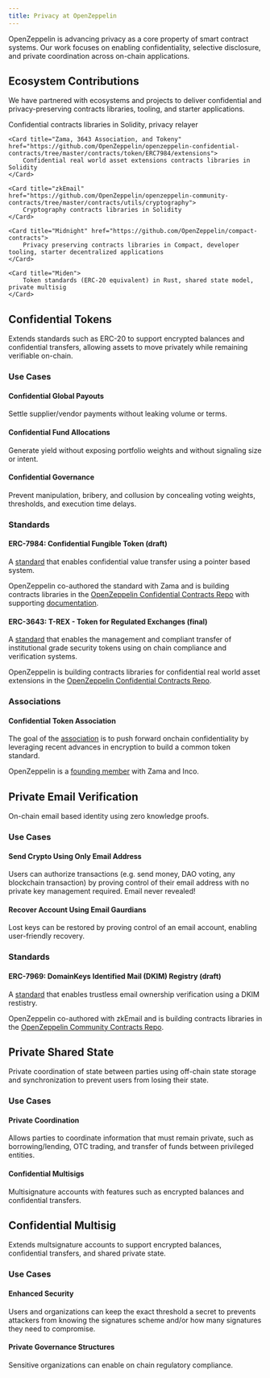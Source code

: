 ```yaml
---
title: Privacy at OpenZeppelin
---
```


OpenZeppelin is advancing privacy as a core property of smart contract systems. Our work focuses on enabling confidentiality, selective disclosure, and private coordination across on-chain applications.

## Ecosystem Contributions

We have partnered with ecosystems and projects to deliver confidential and privacy-preserving contracts libraries, tooling, and starter applications.

<Cards>
    <Card title="Zama" href="https://github.com/OpenZeppelin/openzeppelin-confidential-contracts/tree/master">
        Confidential contracts libraries in Solidity, privacy relayer
    </Card>

    <Card title="Zama, 3643 Association, and Tokeny" href="https://github.com/OpenZeppelin/openzeppelin-confidential-contracts/tree/master/contracts/token/ERC7984/extensions">
        Confidential real world asset extensions contracts libraries in Solidity
    </Card>

    <Card title="zkEmail" href="https://github.com/OpenZeppelin/openzeppelin-community-contracts/tree/master/contracts/utils/cryptography">
        Cryptography contracts libraries in Solidity
    </Card>

    <Card title="Midnight" href="https://github.com/OpenZeppelin/compact-contracts">
        Privacy preserving contracts libraries in Compact, developer tooling, starter decentralized applications
    </Card>

    <Card title="Miden">
        Token standards (ERC-20 equivalent) in Rust, shared state model, private multisig 
    </Card>
</Cards>

## Confidential Tokens

Extends standards such as ERC-20 to support encrypted balances and confidential transfers, allowing assets to move privately while remaining verifiable on-chain.

### Use Cases

#### Confidential Global Payouts

Settle supplier/vendor payments without leaking volume or terms.

#### Confidential Fund Allocations

Generate yield without exposing portfolio weights and without signaling size or intent.

#### Confidential Governance

Prevent manipulation, bribery, and collusion by concealing voting weights, thresholds, and execution time delays.

### Standards

#### **ERC-7984: Confidential Fungible Token (draft)**

A [standard](https://github.com/ethereum/ERCs/pull/1113/files#diff-4c22c7cb34e9622c46198c95e8810399c8bf545126ef800b3a464083629aa6e5) that enables confidential value transfer using a pointer based system.

OpenZeppelin co-authored the standard with Zama and is building contracts libraries in the [OpenZeppelin Confidential Contracts Repo](https://github.com/OpenZeppelin/openzeppelin-confidential-contracts/tree/master/contracts/token/ERC7984) with supporting [documentation](https://docs.openzeppelin.com/confidential-contracts/token).

#### **ERC-3643: T-REX - Token for Regulated Exchanges (final)**

A [standard](https://eips.ethereum.org/EIPS/eip-3643) that enables the management and compliant transfer of institutional grade security tokens using on chain compliance and verification systems.

OpenZeppelin is building contracts libraries for confidential real world asset extensions in the [OpenZeppelin Confidential Contracts Repo](https://github.com/OpenZeppelin/openzeppelin-confidential-contracts/tree/master/contracts/token/ERC7984/extensions).

### Associations

#### **Confidential Token Association**

The goal of the [association](https://www.confidentialtoken.org/) is to push forward onchain confidentiality by leveraging recent advances in encryption to build a common token standard.

OpenZeppelin is a [founding member](https://www.confidentialtoken.org/#members) with Zama and Inco.

## Private Email Verification

On-chain email based identity using zero knowledge proofs.

### Use Cases

#### Send Crypto Using Only Email Address

Users can authorize transactions (e.g. send money, DAO voting, any blockchain transaction) by proving control of their email address with no private key management required. Email never revealed!

#### Recover Account Using Email Gaurdians

Lost keys can be restored by proving control of an email account, enabling user-friendly recovery.

### Standards

#### **ERC-7969: DomainKeys Identified Mail (DKIM) Registry (draft)**

A [standard](https://eips.ethereum.org/EIPS/eip-7969) that enables trustless email ownership verification using a DKIM restistry.

OpenZeppelin co-authored with zkEmail and is building contracts libraries in the [OpenZeppelin Community Contracts Repo](https://github.com/OpenZeppelin/openzeppelin-community-contracts/blob/master/contracts/utils/cryptography/DKIMRegistry.sol).

## Private Shared State

Private coordination of state between parties using off-chain state storage and synchronization to prevent users from losing their state.

### Use Cases

#### Private Coordination

Allows parties to coordinate information that must remain private, such as borrowing/lending, OTC trading, and transfer of funds between privileged entities.

#### Confidential Multisigs

Multisignature accounts with features such as encrypted balances and confidential transfers.

## Confidential Multisig

Extends multsignature accounts to support encrypted balances, confidential transfers, and shared private state.

### Use Cases

#### Enhanced Security

Users and organizations can keep the exact threshold a secret to prevents attackers from knowing the signatures scheme and/or how many signatures they need to compromise.

#### Private Governance Structures

Sensitive organizations can enable on chain regulatory compliance.

